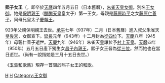 {{unreferenced|time=2014-09-17T09:31:05+00:00}}
{{japanese|japanese=煕子 女王|kana=ひろこ じょおう|romaji= Hiroko Jōō||舊寫 =煕子 女王|}}
'''熙子女王'''（{{bd||？|950年|5月24日}}，即卒於[[天曆_(日本)|天曆]]四年五月五日（日本舊曆），[[朱雀天皇|朱雀天皇]][[女御|女御]]，別名[[女御#其他|王女御]]。她是[[保明親王|保明親王]]（[[醍醐天皇|醍醐天皇]]皇太子）第一王女，母親是[[藤原時平|藤原時平]]之女[[藤原仁善子|藤原仁善子]]，同母兄皇太子[[慶賴王|慶賴王]]。

923年父親保明親王去世。[[承平_(日本)|承平]]七年（937年）二月（日本舊曆）進入叔父朱雀天皇[[後宮|後宮]]，女御宣下。[[延長|延長]]元年（943年）十二月封為[[從四位|從四位]]下。[[天慶_(日本)|天慶]]八年（945年）母親仁善子逝世。[[天慶_(日本)|天慶]]九年（946年）朱雀天皇讓位予[[村上天皇|村上天皇]]。[[天曆_(日本)|天曆]]四年（950年）五月五日產下獨生女[[昌子內親王|昌子內親王]]，熙子女王晉為[[從三位|從三位]]，然而她也在當日逝世。（尚有一說指她是三月十五日去世。）

《[[玉葉和歌集|玉葉和歌集]]》現存一首關於熙子女王的[[和歌|和歌]]。

[[Category:平安時代女御|H]]
[[Category:平安時代女王|H]]
[[Category:王女御|Category:王女御]]